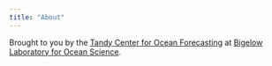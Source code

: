 ```yaml
---
title: "About"
---
```


Brought to you by the [Tandy Center for Ocean Forecasting](https://www.bigelow.org/services/ocean-forecasting/) at [Bigelow Laboratory for Ocean Science](https://www.bigelow.org).